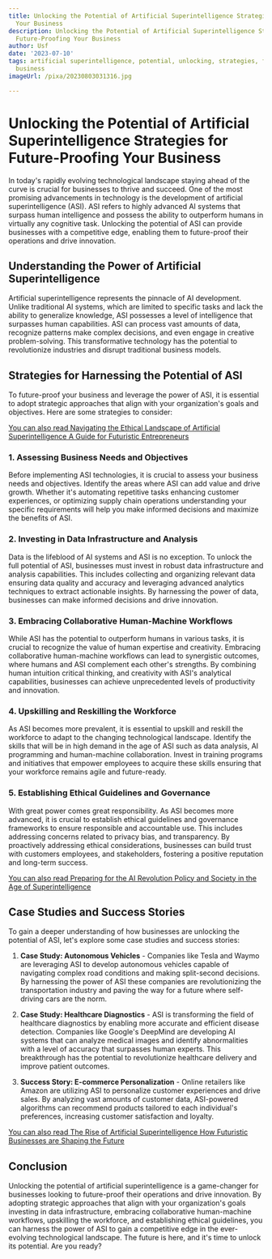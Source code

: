 ```yaml
---
title: Unlocking the Potential of Artificial Superintelligence Strategies for Future-Proofing
  Your Business
description: Unlocking the Potential of Artificial Superintelligence Strategies for
  Future-Proofing Your Business
author: Usf
date: '2023-07-10'
tags: artificial superintelligence, potential, unlocking, strategies, future-proofing,
  business
imageUrl: /pixa/20230803031316.jpg

---
```

# Unlocking the Potential of Artificial Superintelligence Strategies for Future-Proofing Your Business

In today's rapidly evolving technological landscape  staying ahead of the curve is crucial for businesses to thrive and succeed. One of the most promising advancements in technology is the development of artificial superintelligence (ASI). ASI  refers to highly advanced AI systems that surpass human intelligence  and possess the ability to outperform humans in virtually any cognitive task. Unlocking the potential of ASI can provide  businesses with a competitive edge, enabling them to  future-proof their operations and  drive innovation.

## Understanding the Power  of Artificial Superintelligence

Artificial superintelligence represents the pinnacle of AI development. Unlike traditional AI systems, which are  limited to specific tasks and lack the ability to generalize knowledge, ASI  possesses a level of intelligence  that surpasses human  capabilities.  ASI  can process vast amounts of data, recognize patterns make complex decisions, and even engage in creative problem-solving. This transformative  technology has the potential to revolutionize industries and disrupt traditional business models.

## Strategies for Harnessing the Potential of ASI

To future-proof your business and leverage the power of ASI, it is essential to adopt strategic approaches that align with your organization's goals  and objectives. Here are some  strategies to consider:

[You can also read Navigating  the Ethical Landscape of  Artificial Superintelligence A Guide for Futuristic Entrepreneurs](Navigating%20the%20Ethical%20Landscape%20of%20Artificial%20Superintelligence%20A%20Guide%20for%20Futuristic%20Entrepreneurs)


###  1.  Assessing Business Needs and Objectives

Before implementing ASI technologies, it is crucial to assess your business needs and objectives. Identify the areas where ASI can add value and drive growth. Whether it's automating repetitive tasks enhancing customer experiences, or optimizing supply chain operations understanding your specific requirements will help you make informed  decisions and maximize the benefits of ASI.

###  2. Investing in Data Infrastructure and Analysis

Data is the lifeblood of AI systems and ASI is no exception. To  unlock  the full potential of  ASI, businesses must invest in robust data infrastructure and analysis capabilities. This includes collecting and organizing relevant data ensuring data quality and accuracy and leveraging advanced analytics techniques to extract actionable insights. By harnessing the power  of data, businesses  can make informed decisions  and drive innovation.

### 3. Embracing Collaborative Human-Machine  Workflows

While ASI has the  potential to outperform humans in various tasks, it is crucial to  recognize the value of human  expertise and creativity. Embracing collaborative human-machine workflows can lead to synergistic outcomes, where humans and ASI complement each other's strengths. By combining human intuition critical thinking, and creativity with  ASI's analytical capabilities, businesses can  achieve unprecedented levels of productivity and innovation.

### 4. Upskilling and  Reskilling the  Workforce

As ASI becomes more prevalent, it is essential  to upskill and reskill the  workforce to adapt to the changing technological landscape. Identify the  skills that will be  in high demand in the  age of ASI such as data analysis, AI programming and human-machine collaboration. Invest in training programs and initiatives  that empower employees to acquire these skills ensuring that your workforce remains  agile and  future-ready.

### 5. Establishing Ethical  Guidelines and Governance

With great power comes great responsibility. As ASI becomes  more advanced, it is crucial to establish  ethical guidelines and governance frameworks to ensure responsible and accountable use. This includes addressing concerns related to  privacy bias, and transparency. By  proactively addressing  ethical considerations, businesses can  build trust with customers employees,  and  stakeholders, fostering a positive  reputation and long-term success.

[You can also read Preparing for the AI Revolution Policy and Society in  the Age of Superintelligence](Preparing%20for%20the%20AI%20Revolution%20Policy%20and%20Society%20in%20the%20Age%20of%20Superintelligence)


##  Case Studies and Success Stories

To gain a deeper understanding of  how businesses are  unlocking the potential of  ASI, let's explore some case studies and success stories:

1. **Case Study: Autonomous Vehicles** - Companies like  Tesla and Waymo are leveraging ASI to develop autonomous  vehicles capable of navigating complex road conditions and making split-second  decisions. By harnessing the power of ASI these companies are revolutionizing the transportation industry and paving the  way  for  a future where  self-driving cars are the norm.

2. **Case Study: Healthcare Diagnostics** - ASI  is transforming the field of healthcare diagnostics by enabling more accurate and efficient disease detection. Companies like Google's DeepMind are developing AI systems that can analyze medical images and identify abnormalities  with a level of accuracy that surpasses human experts. This breakthrough has the potential to revolutionize healthcare delivery and improve patient outcomes.

3. **Success Story: E-commerce Personalization**  - Online retailers like Amazon are utilizing ASI to personalize customer experiences and drive sales.  By analyzing vast amounts of customer data, ASI-powered algorithms  can recommend products tailored to each individual's preferences, increasing customer satisfaction and loyalty.

[You can also read The Rise  of Artificial Superintelligence How Futuristic  Businesses are Shaping the Future](The%20Rise%20of%20Artificial%20Superintelligence%20How%20Futuristic%20Businesses%20are%20Shaping%20the%20Future)


## Conclusion

Unlocking  the potential  of  artificial superintelligence is a game-changer for businesses looking to future-proof their operations and  drive innovation. By adopting strategic  approaches that align with your organization's goals  investing in data infrastructure, embracing collaborative human-machine workflows, upskilling the workforce, and establishing ethical guidelines, you can harness the power of ASI to gain a competitive  edge in  the ever-evolving technological landscape. The future is  here, and it's time to unlock its potential. Are you ready?